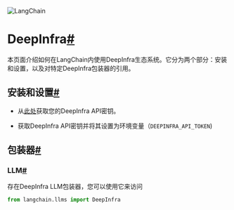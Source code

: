 

<Head>
  <script>
    {
      `(function() {
         var _hmt = _hmt || [];
(function() {
  var hm = document.createElement("script");
  hm.src = "https://hm.baidu.com/hm.js?e60fb290e204e04c5cb6f79b0ac1e697";
  var s = document.getElementsByTagName("script")[0]; 
  s.parentNode.insertBefore(hm, s);
})();
       })();`
    }
  </script>
</Head>

![LangChain](https://pica.zhimg.com/50/v2-56e8bbb52aa271012541c1fe1ceb11a2_r.gif)


DeepInfra[#](#deepinfra "Permalink to this headline")
=====================================================

本页面介绍如何在LangChain内使用DeepInfra生态系统。它分为两个部分：安装和设置，以及对特定DeepInfra包装器的引用。

安装和设置[#](#installation-and-setup "Permalink to this headline")
--------------------------------------------------------------

* 从[此处](https://deepinfra.com/)获取您的DeepInfra API密钥。

* 获取DeepInfra API密钥并将其设置为环境变量（`DEEPINFRA_API_TOKEN`)

包装器[#](#wrappers "Permalink to this headline")
----------------------------------------------

### LLM[#](#llm "Permalink to this headline")

存在DeepInfra LLM包装器，您可以使用它来访问

```python
from langchain.llms import DeepInfra

```

